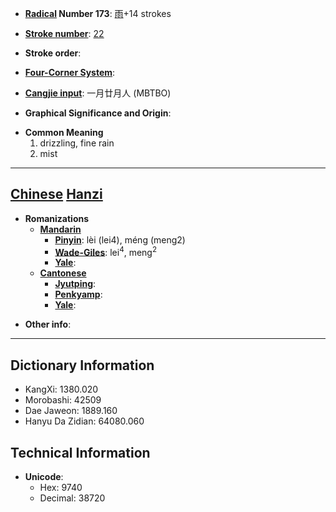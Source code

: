 * '''[[Wiktionary:Chinese radical index| Radical]] Number 173''': [[Wiktionary:Chinese radical index 雨|雨]]+14 strokes

* '''[[Wiktionary:Chinese total strokes index|Stroke number]]''': [[Wiktionary:Chinese total strokes index 22|22]]

* '''Stroke order''': 

* '''[[Wiktionary:Chinese four corner index|Four-Corner System]]''': 

* '''[[Wiktionary:Chinese Cangjie index|Cangjie input]]''': 一月廿月人 (MBTBO)

* '''Graphical Significance and Origin''': 

* '''Common Meaning'''
*#drizzling, fine rain
*# mist


----

== [[Chinese]] [[Hanzi]] ==

* '''Romanizations'''
** '''[[Mandarin]]'''
*** '''[[Pinyin]]''': lèi (lei4), méng (meng2)
*** '''[[Wade-Giles]]''': lei<sup>4</sup>, meng<sup>2</sup>
*** '''[[Yale]]''': 
** '''[[Cantonese]]'''
*** '''[[Jyutping]]''':
*** '''[[Penkyamp]]''': 
*** '''[[Yale]]''': 

* '''Other info''': 

----

== Dictionary Information ==

* KangXi: 1380.020
* Morobashi: 42509
* Dae Jaweon: 1889.160
* Hanyu Da Zidian: 64080.060

== Technical Information ==

* '''Unicode''':
** Hex: 9740
** Decimal: 38720
